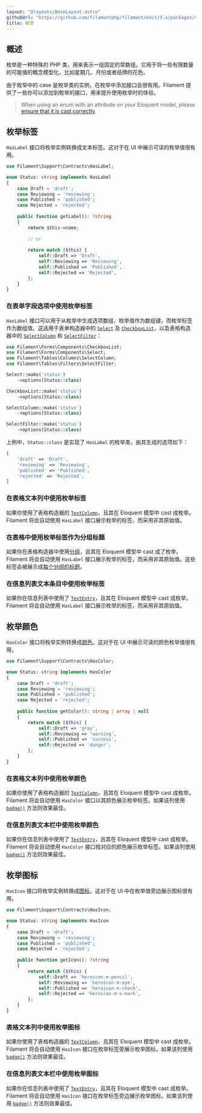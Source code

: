 ```yaml
---
layout: "@layouts/BaseLayout.astro"
githubUrl: "https://github.com/filamentphp/filament/edit/3.x/packages/support/docs/07-enums.md"
title: 枚举
---
```


## 概述

枚举是一种特殊的 PHP 类，用来表示一组固定的常数组。它用于将一些有限数量的可能值的概念模型化，比如星期几、月份或者纸牌的花色。

由于枚举中的 case 是枚举类的实例，在枚举中添加接口会很有用。Filament 提供了一些你可以添加到枚举的接口，用来提升使用枚举时的体验。

> When using an enum with an attribute on your Eloquent model, please [ensure that it is cast correctly](https://laravel.com/docs/eloquent-mutators#enum-casting).

## 枚举标签

`HasLabel` 接口将枚举实例转换成文本标签。这对于在 UI 中展示可读的枚举值很有用。

```php
use Filament\Support\Contracts\HasLabel;

enum Status: string implements HasLabel
{
    case Draft = 'draft';
    case Reviewing = 'reviewing';
    case Published = 'published';
    case Rejected = 'rejected';
    
    public function getLabel(): ?string
    {
        return $this->name;
        
        // or
    
        return match ($this) {
            self::Draft => 'Draft',
            self::Reviewing => 'Reviewing',
            self::Published => 'Published',
            self::Rejected => 'Rejected',
        };
    }
}
```

### 在表单字段选项中使用枚举标签

`HasLabel` 接口可以用于从枚举中生成选项数组，枚举值作为数组键，而枚举标签作为数组值。这适用于表单构造器中的 [`Select`](../forms/fields/select) 及 [`CheckboxList`](../forms/fields/checkbox-list)，以及表格构造器中的 [`SelectColumn`](../tables/columns/select) 和 [`SelectFilter`](../tables/filters#select-filters)：

```php
use Filament\Forms\Components\CheckboxList;
use Filament\Forms\Components\Select;
use Filament\Tables\Columns\SelectColumn;
use Filament\Tables\Filters\SelectFilter;

Select::make('status')
    ->options(Status::class)

CheckboxList::make('status')
    ->options(Status::class)

SelectColumn::make('status')
    ->options(Status::class)

SelectFilter::make('status')
    ->options(Status::class)
```

上例中，`Status::class` 是实现了 `HasLabel` 的枚举类，由其生成的选项如下：

```php
[
    'draft' => 'Draft',
    'reviewing' => 'Reviewing',
    'published' => 'Published',
    'rejected' => 'Rejected',
]
```

### 在表格文本列中使用枚举标签

如果你使用了表格构造器的 [`TextColumn`](../tables/columns/text)，且其在 Eloquent 模型中 cast 成枚举。Filament 将会自动使用 `HasLabel` 接口展示枚举的标签，而采用非其原始值。

### 在表格中使用枚举标签作为分组标题

如果你在表格构造器中使用[分组](../tables/grouping)，且其在 Eloquent 模型中 cast 成了枚举。Filament 将会自动使用 `HasLabel` 接口展示枚举的标签，而采用非其原始值。这些标签会被展示成[每个分组的标题](../tables/grouping#设置分组标题)。

### 在信息列表文本条目中使用枚举标签

如果你在信息列表中使用了 [`TextEntry`](../infolists/entries/text)，且其在 Eloquent 模型中 cast 成枚举。Filament 将会自动使用 `HasLabel` 接口展示枚举的标签，而采用非其原始值。

## 枚举颜色

`HasColor` 接口将枚举实例转换成[颜色](colors)。这对于在 UI 中展示可读的颜色枚举值很有用。

```php
use Filament\Support\Contracts\HasColor;

enum Status: string implements HasColor
{
    case Draft = 'draft';
    case Reviewing = 'reviewing';
    case Published = 'published';
    case Rejected = 'rejected';
    
    public function getColor(): string | array | null
    {
        return match ($this) {
            self::Draft => 'gray',
            self::Reviewing => 'warning',
            self::Published => 'success',
            self::Rejected => 'danger',
        };
    }
}
```

### 在表格文本列中使用枚举颜色

如果你使用了表格构造器的 [`TextColumn`](../tables/columns/text)，且其在 Eloquent 模型中 cast 成枚举。Filament 将会自动使用 `HasColor` 接口以其颜色展示枚举标签。如果该列使用 [`badge()`](../tables/columns/text#displaying-as-a-badge) 方法则效果最佳。

### 在信息列表文本栏中使用枚举颜色

如果你在信息列表中使用了 [`TextEntry`](../infolists/entries/text)，且其在 Eloquent 模型中 cast 成枚举。Filament 将会自动使用 `HasColor` 接口按对应的颜色展示枚举标签。如果该列使用 [`badge()`](../tables/columns/text#displaying-as-a-badge) 方法则效果最佳。

## 枚举图标

`HasIcon` 接口将枚举实例转换成[图标](icons)。这对于在 UI 中在枚举值旁边展示图标很有用。

```php
use Filament\Support\Contracts\HasIcon;

enum Status: string implements HasIcon
{
    case Draft = 'draft';
    case Reviewing = 'reviewing';
    case Published = 'published';
    case Rejected = 'rejected';
    
    public function getIcon(): ?string
    {
        return match ($this) {
            self::Draft => 'heroicon-m-pencil',
            self::Reviewing => 'heroicon-m-eye',
            self::Published => 'heroicon-m-check',
            self::Rejected => 'heroicon-m-x-mark',
        };
    }
}
```

### 表格文本列中使用枚举图标

如果你使用了表格构造器的 [`TextColumn`](../tables/columns/text)，且其在 Eloquent 模型中 cast 成枚举。Filament 将会自动使用 `HasIcon` 接口在枚举标签旁展示枚举图标。如果该列使用 [`badge()`](../tables/columns/text#displaying-as-a-badge) 方法则效果最佳。

### 在信息列表文本栏中使用枚举图标

如果你在信息列表中使用了 [`TextEntry`](../infolists/entries/text)，且其在 Eloquent 模型中 cast 成枚举。Filament 将会自动使用 `HasIcon` 接口在枚举标签旁边展示枚举图标。如果该列使用 [`badge()`](../tables/columns/text#displaying-as-a-badge) 方法则效果最佳。
